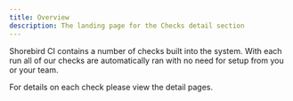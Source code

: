 ```yaml
---
title: Overview
description: The landing page for the Checks detail section
---
```


Shorebird CI contains a number of checks built into the system. With each run
all of our checks are automatically ran with no need for setup from you or your
team.

For details on each check please view the detail pages.
